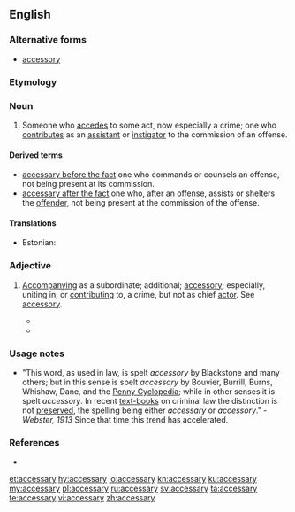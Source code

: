 ==English==

===Alternative forms===
* [[accessory]]

===Etymology===
{{suffix|access|ary|lang=en}}

===Noun===
{{en-noun|accessaries}}

# {{context|legal|lang=en}} Someone who [[accedes]] to some act, now especially a crime; one who [[contributes]] as an [[assistant]] or [[instigator]] to the commission of an offense.

====Derived terms====
* [[accessary before the fact]] {{sense|legal}} one who commands or counsels an offense, not being present at its commission.
* [[accessary after the fact]] {{sense|legal}} one who, after an offense, assists or shelters the [[offender]], not being present at the commission of the offense.

====Translations====
{{trans-top|person}}
* Estonian: {{t|et|kaasosaline}}
{{trans-mid}}
{{trans-bottom}}

===Adjective===
{{en-adj}}

# {{context|legal|lang=en}} [[accompany|Accompanying]] as a subordinate; additional; [[accessory]]; especially, uniting in, or [[contributing]] to, a crime, but not as chief [[actor]]. See [[accessory]].
#* {{quote-book|passage=To both their deaths thou shalt be '''accessary'''.|author=Shakespeare|title=Richard III|section=I-iii}}
#* {{quote-book|passage=Amongst many secondary and '''accessary''' causes that support monarchy, these are not of least reckoning.|author={{w|John Milton}}}}

===Usage notes===
* "This word, as used in law, is spelt ''accessory'' by Blackstone and many others; but in this sense is spelt ''accessary'' by Bouvier, Burrill, Burns, Whishaw, Dane, and the [[Penny Cyclopedia]]; while in other senses it is spelt ''accessory''. In recent [[textbook|text-books]] on criminal law the distinction is not [[preserved]], the spelling being either ''accessary'' or ''accessory''." - ''Webster, 1913'' Since that time this trend has accelerated.

===References===
* {{R:Webster 1913}}

[[et:accessary]]
[[hy:accessary]]
[[io:accessary]]
[[kn:accessary]]
[[ku:accessary]]
[[my:accessary]]
[[pl:accessary]]
[[ru:accessary]]
[[sv:accessary]]
[[ta:accessary]]
[[te:accessary]]
[[vi:accessary]]
[[zh:accessary]]